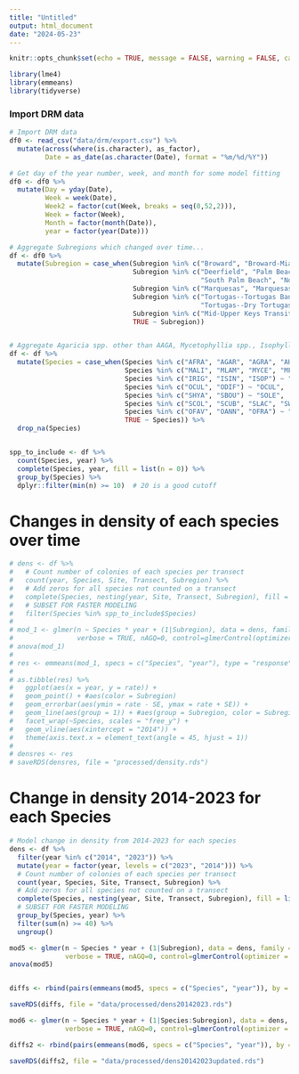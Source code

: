 ```yaml
---
title: "Untitled"
output: html_document
date: "2024-05-23"
---
```


```r
knitr::opts_chunk$set(echo = TRUE, message = FALSE, warning = FALSE, cache = TRUE)

library(lme4)
library(emmeans)
library(tidyverse)
```

### Import DRM data
```r
# Import DRM data
df0 <- read_csv("data/drm/export.csv") %>%
  mutate(across(where(is.character), as_factor),
         Date = as_date(as.character(Date), format = "%m/%d/%Y"))

# Get day of the year number, week, and month for some model fitting
df0 <- df0 %>%
  mutate(Day = yday(Date),
         Week = week(Date),
         Week2 = factor(cut(Week, breaks = seq(0,52,2))),
         Week = factor(Week),
         Month = factor(month(Date)),
         year = factor(year(Date)))

```

```r
# Aggregate Subregions which changed over time...
df <- df0 %>%
  mutate(Subregion = case_when(Subregion %in% c("Broward", "Broward-Miami") ~ "Broward-Miami",
                               Subregion %in% c("Deerfield", "Palm Beach",
                                                "South Palm Beach", "North Palm Beach") ~ "Palm Beach",
                               Subregion %in% c("Marquesas", "Marquesas-Tortugas Trans") ~ "Marquesas",
                               Subregion %in% c("Tortugas--Tortugas Bank", 
                                                "Tortugas--Dry Tortugas NP") ~ "Tortugas",
                               Subregion %in% c("Mid-Upper Keys Transition") ~ "Middle Keys",
                               TRUE ~ Subregion))


# Aggregate Agaricia spp. other than AAGA, Mycetophyllia spp., Isophyllia spp., Oculina spp., Solenastrea spp., Scolymia spp.
df <- df %>%
  mutate(Species = case_when(Species %in% c("AFRA", "AGAR", "AGRA", "AHUM", "ALAM") ~ "AGAR",
                             Species %in% c("MALI", "MLAM", "MYCE", "MFER") ~ "MYCE",  #, "MFER"
                             Species %in% c("IRIG", "ISIN", "ISOP") ~ "ISOP",
                             Species %in% c("OCUL", "ODIF") ~ "OCUL",
                             Species %in% c("SHYA", "SBOU") ~ "SOLE",
                             Species %in% c("SCOL", "SCUB", "SLAC", "SWEL") ~ "SCOL",
                             Species %in% c("OFAV", "OANN", "OFRA") ~ "ORBI",
                             TRUE ~ Species)) %>%
  drop_na(Species)


spp_to_include <- df %>%
  count(Species, year) %>%
  complete(Species, year, fill = list(n = 0)) %>%
  group_by(Species) %>%
  dplyr::filter(min(n) >= 10)  # 20 is a good cutoff


```

# Changes in density of each species over time
```r
# dens <- df %>%
#   # Count number of colonies of each species per transect
#   count(year, Species, Site, Transect, Subregion) %>%
#   # Add zeros for all species not counted on a transect
#   complete(Species, nesting(year, Site, Transect, Subregion), fill = list(n = 0)) %>%
#   # SUBSET FOR FASTER MODELING
#   filter(Species %in% spp_to_include$Species)
# 
# mod_1 <- glmer(n ~ Species * year + (1|Subregion), data = dens, family = "poisson",
#                verbose = TRUE, nAGQ=0, control=glmerControl(optimizer = "nloptwrap")) 
# anova(mod_1)
# 
# res <- emmeans(mod_1, specs = c("Species", "year"), type = "response")
# 
# as.tibble(res) %>%
#   ggplot(aes(x = year, y = rate)) +
#   geom_point() + #aes(color = Subregion)
#   geom_errorbar(aes(ymin = rate - SE, ymax = rate + SE)) +
#   geom_line(aes(group = 1)) + #aes(group = Subregion, color = Subregion
#   facet_wrap(~Species, scales = "free_y") +
#   geom_vline(aes(xintercept = "2014")) +
#   theme(axis.text.x = element_text(angle = 45, hjust = 1))
# 
# densres <- res
# saveRDS(densres, file = "processed/density.rds")
```



# Change in density 2014-2023 for each Species
```r
# Model change in density from 2014-2023 for each species
dens <- df %>%
  filter(year %in% c("2014", "2023")) %>%
  mutate(year = factor(year, levels = c("2023", "2014"))) %>%
  # Count number of colonies of each species per transect
  count(year, Species, Site, Transect, Subregion) %>%
  # Add zeros for all species not counted on a transect
  complete(Species, nesting(year, Site, Transect, Subregion), fill = list(n = 0)) %>%
  # SUBSET FOR FASTER MODELING
  group_by(Species, year) %>%
  filter(sum(n) >= 40) %>%
  ungroup()

mod5 <- glmer(n ~ Species * year + (1|Subregion), data = dens, family = "poisson",
              verbose = TRUE, nAGQ=0, control=glmerControl(optimizer = "nloptwrap")) 
anova(mod5)


diffs <- rbind(pairs(emmeans(mod5, specs = c("Species", "year")), by = "Species", level = 0.95))

saveRDS(diffs, file = "data/processed/dens20142023.rds")
```


```r
mod6 <- glmer(n ~ Species * year + (1|Species:Subregion), data = dens, family = "poisson",
              verbose = TRUE, nAGQ=0, control=glmerControl(optimizer = "nloptwrap")) 

diffs2 <- rbind(pairs(emmeans(mod6, specs = c("Species", "year")), by = "Species", level = 0.95))

saveRDS(diffs2, file = "data/processed/dens20142023updated.rds")
```

